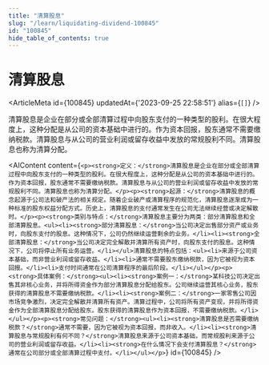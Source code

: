```yaml
---
title: "清算股息"
slug: "/learn/liquidating-dividend-100845"
id: "100845"
hide_table_of_contents: true
---
```



# 清算股息

<ArticleMeta id={100845} updatedAt={'2023-09-25 22:58:51'} alias={`[]`} />
<div className='border-solid border-b border-t-0 my-4 border-[var(--ifm-color-gray-300)]' />

清算股息是企业在部分或全部清算过程中向股东支付的一种类型的股利。在很大程度上，这种分配是从公司的资本基础中进行的。作为资本回报，股东通常不需要缴纳税款。清算股息与从公司的营业利润或留存收益中发放的常规股利不同。清算股息也称为清算分配。

<AIContent content={`<p><strong>定义：</strong>清算股息是企业在部分或全部清算过程中向股东支付的一种类型的股利。在很大程度上，这种分配是从公司的资本基础中进行的。作为资本回报，股东通常不需要缴纳税款。清算股息与从公司的营业利润或留存收益中发放的常规股利不同。清算股息也称为清算分配。</p><p><strong>起源：</strong>清算股息的概念起源于公司法和破产法的相关规定。随着企业破产或清算程序的规范化，清算股息逐渐成为一种标准的股东权益分配方式。历史上，清算股息的支付通常发生在公司无法继续经营或决定解散时。</p><p><strong>类别与特点：</strong>清算股息主要分为两类：部分清算股息和全部清算股息。<ul><li><strong>部分清算股息：</strong>当公司决定出售部分资产或业务时，向股东支付的股息。这种情况下，公司仍然继续运营剩余的业务。</li><li><strong>全部清算股息：</strong>当公司决定完全解散并清算所有资产时，向股东支付的股息。这种情况下，公司将停止所有业务运营。</li></ul>清算股息的特点包括：<ul><li>来源于公司资本基础，而非营业利润或留存收益。</li><li>通常不需要股东缴纳税款，因为它被视为资本回报。</li><li>支付时间通常在公司清算程序的最后阶段。</li></ul></p><p><strong>具体案例：</strong><ul><li><strong>案例一：</strong>某科技公司决定出售其非核心业务，并将所得资金作为部分清算股息分配给股东。公司继续运营其核心业务，股东获得的清算股息不需要缴纳税款。</li><li><strong>案例二：</strong>一家零售公司因市场竞争激烈，决定完全解散并清算所有资产。清算过程中，公司将所有资产变现，并将所得资金作为全部清算股息分配给股东。股东获得的清算股息作为资本回报，不需要缴纳税款。</li></ul></p><p><strong>常见问题：</strong><ul><li><strong>清算股息是否需要缴纳税款？</strong>通常不需要，因为它被视为资本回报，而非收入。</li><li><strong>清算股息与常规股利有何不同？</strong>清算股息来源于公司资本基础，而常规股利来源于公司的营业利润或留存收益。</li><li><strong>在什么情况下会支付清算股息？</strong>通常在公司部分或全部清算过程中支付。</li></ul></p>`} id={100845} />
